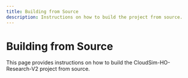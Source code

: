 ```yaml
---
title: Building from Source
description: Instructions on how to build the project from source.
---
```


# Building from Source

This page provides instructions on how to build the CloudSim-HO-Research-V2 project from source.
